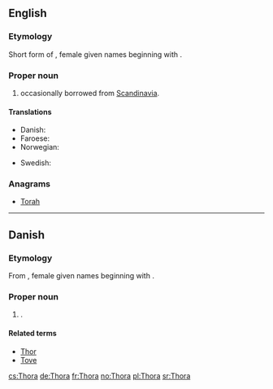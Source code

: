 ==English==

===Etymology===
Short form of {{etyl|non}}, female given names beginning with {{term|Þórr||Thor|lang=non}}.

===Proper noun===
{{en-proper noun}}

# {{given name|female|from=Germanic}} occasionally borrowed from [[Scandinavia]].

====Translations====
{{trans-top|female given name}}
* Danish: {{t-|da|Thora}}
* Faroese: {{t|fo|Tóra|f}}
* Norwegian: {{t+|no|Tora}}
{{trans-mid}}
* Swedish: {{t+|sv|Tora}}
{{trans-bottom}}

===Anagrams===
* [[Torah#English|Torah]]

----

==Danish==

===Etymology===
From {{etyl|non|da}}, female given names beginning with {{term|Þórr||Thor|lang=non}}.

===Proper noun===
{{infl|da|proper noun}}

# {{given name|female|lang=da}}.

====Related terms====
* [[Thor#Danish|Thor]]
* [[Tove]]

[[cs:Thora]]
[[de:Thora]]
[[fr:Thora]]
[[no:Thora]]
[[pl:Thora]]
[[sr:Thora]]